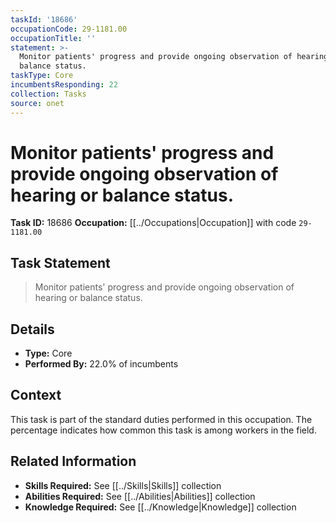 ```yaml
---
taskId: '18686'
occupationCode: 29-1181.00
occupationTitle: ''
statement: >-
  Monitor patients' progress and provide ongoing observation of hearing or
  balance status.
taskType: Core
incumbentsResponding: 22
collection: Tasks
source: onet
---
```

# Monitor patients' progress and provide ongoing observation of hearing or balance status.

**Task ID:** 18686
**Occupation:** [[../Occupations|Occupation]] with code `29-1181.00`

## Task Statement

> Monitor patients' progress and provide ongoing observation of hearing or balance status.

## Details

- **Type:** Core
- **Performed By:** 22.0% of incumbents

## Context

This task is part of the standard duties performed in this occupation. The percentage indicates how common this task is among workers in the field.

## Related Information

- **Skills Required:** See [[../Skills|Skills]] collection
- **Abilities Required:** See [[../Abilities|Abilities]] collection
- **Knowledge Required:** See [[../Knowledge|Knowledge]] collection
